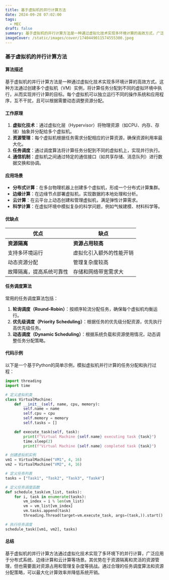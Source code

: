 ```yaml
---
title: 基于虚拟机的并行计算方法
date: 2024-09-28 07:02:00
tags:
  - MEC
draft: false
summary: 基于虚拟机的并行计算方法是一种通过虚拟化技术实现多环境计算的高效方式，广泛应用于分布式系统和边缘计算场景。
imageCover: /static/images/cover/1740449011574555300.jpeg
---
```


### 基于虚拟机的并行计算方法

#### 算法描述

基于虚拟机的并行计算方法是一种通过虚拟化技术实现多环境计算的高效方式。这种方法通过创建多个虚拟机（VM）实例，将计算任务分配到不同的虚拟环境中执行，从而实现并行计算的目标。每个虚拟机可以独立运行不同的操作系统和应用程序，互不干扰，且可以根据需要动态调整资源分配。

#### 工作原理

1. **虚拟化技术**：通过虚拟化层（Hypervisor）将物理资源（如CPU、内存、存储）抽象并分配给多个虚拟机。
2. **资源管理**：每个虚拟机根据任务需求分配相应的计算资源，确保资源利用率最大化。
3. **任务调度**：通过调度算法将计算任务分配到不同的虚拟机上，实现并行执行。
4. **通信机制**：虚拟机之间通过特定的通信接口（如共享存储、消息队列）进行数据交换和协调。

#### 应用场景

- **分布式计算**：在多台物理机器上创建多个虚拟机，形成一个分布式计算集群。
- **边缘计算**：在边缘节点部署虚拟机，实现数据的本地处理和分析。
- **云计算**：在云平台上动态创建和管理虚拟机，满足弹性计算需求。
- **科学计算**：在虚拟环境中模拟复杂的科学问题，例如气候建模、材料科学等。

#### 优缺点

| **优点**                 | **缺点**                 |
| ------------------------ | ------------------------ |
| **资源隔离**             | **资源占用较高**         |
| 支持多环境运行           | 虚拟化引入额外的性能开销 |
| 动态资源分配             | 管理复杂度较高           |
| 故障隔离，提高系统可靠性 | 存储和网络带宽需求大     |

#### 任务调度算法

常用的任务调度算法包括：

1. **轮询调度（Round-Robin）**：按顺序轮流分配任务，确保每个虚拟机均衡运行。
2. **优先级调度（Priority Scheduling）**：根据任务的优先级分配资源，优先执行高优先级任务。
3. **动态调度（Dynamic Scheduling）**：根据系统负载和资源使用情况，动态调整任务分配策略。

#### 代码示例

以下是一个基于Python的简单示例，模拟虚拟机并行计算的任务分配和执行过程：

```python
import threading
import time

# 定义虚拟机类
class VirtualMachine:
    def __init__(self, name, cpu, memory):
        self.name = name
        self.cpu = cpu
        self.memory = memory
        self.tasks = []

    def execute_task(self, task):
        print(f"Virtual Machine {self.name} executing task {task}")
        time.sleep(2)
        print(f"Virtual Machine {self.name} completed task {task}")

# 创建虚拟机实例
vm1 = VirtualMachine("VM1", 4, 16)
vm2 = VirtualMachine("VM2", 4, 16)

# 定义任务列表
tasks = ["Task1", "Task2", "Task3", "Task4"]

# 定义任务调度函数
def schedule_task(vm_list, tasks):
    for i, task in enumerate(tasks):
        vm_index = i % len(vm_list)
        vm = vm_list[vm_index]
        vm.tasks.append(task)
        threading.Thread(target=vm.execute_task, args=(task,)).start()

# 执行任务调度
schedule_task([vm1, vm2], tasks)
```

#### 总结

基于虚拟机的并行计算方法通过虚拟化技术实现了多环境下的并行计算，广泛应用于分布式系统、边缘计算和云计算等场景。其优势在于资源隔离和灵活的资源管理，但也需要面对资源占用和管理复杂度等挑战。通过合理的任务调度算法和资源分配策略，可以最大化计算效率并降低系统开销。
